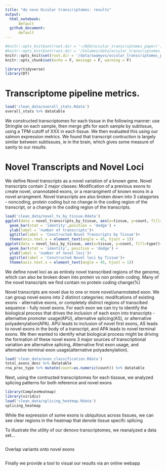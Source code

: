 ```yaml
---
title: "de novo Occular transcriptomes: results"
output: 
  html_notebook:
      default
  github_document:
      default
---
```


```r
#knitr::opts_knit$set(root.dir = '~/NIH/occular_transcriptomes_paper/')
#knitr::opts_knit$set(root.dir = '/Volumes/data/occular_transcriptomes_paper/')
knitr::opts_knit$set(root.dir = '/data/swamyvs/occular_transcriptomes_paper')
knitr::opts_chunk$set(echo = F, message = F, warning = F)
```



```r
library(tidyverse)
library(DT)
```

# Transcriptome pipeline metrics. 

```r
load('clean_data/overall_stats.Rdata')
overall_stats %>% datatable
```
We constructed transcriptomes for each tissue in the following manner: use Stringtie on each sample, then merge gtfs for each sample by subtissue, using a TPM cutoff of XXX in each tissue. We then evaluated this using our salmon expression metrics. We found that transcript contruction is largely similar between subtissues, ie in the brain, which gives some measure of sanity to our results.



# Novel Transcripts and Novel Loci


We define Novel transcripts as a novel variation of a known gene. Novel transcripts contain 2 major classes: Modification of a previous exons to create novel, unannotated exons, or a rearrangment of known exons in a novel arrangment. Novel transcripts are also broken down into 3 catagories - noncoding, protein coding but no change in the coding region of the transcript, or a change in the coding region of the transcripts.
```r
load('clean_data/novel_tx_by_tissue.Rdata')
ggplot(data = novel_transcripts_by_tissue, aes(x=tissue, y=count, fill=type))+
  geom_bar(stat = 'identity',position = 'dodge') + 
  ylab(label = 'number of transcripts')+
  ggtitle(label = 'Constructed Novel Transcripts by Tissue')+
  theme(axis.text.x = element_text(angle = 45, hjust = 1))
ggplot(data = novel_loci_by_tissue, aes(x=tissue, y=count, fill=type))+
  geom_bar(stat = 'identity', position = 'dodge') + 
  ylab(label = 'number of novel loci')+
  ggtitle(label = 'Constructed Novel loci by Tissue')+
  theme(axis.text.x = element_text(angle = 45, hjust = 1))

```
We define novel loci as as entirely novel transcribed regions of the genome, which can also be broken down into protein vs non protein coding. Many of the novel transcripts we find contain no protein coding change(%)

Novel transcripts are novel due to one or more novel/unannotated exon. We can  group novel exons into 2 distinct categories: modifcations of existing exons - alternative exons, or completely distinct regions of transcibed sequence - fully novel exons. For each exon we can try to identify the biological process that drives the inclusion of each exon into transcripts - alternative promoter usage(APU), alternative splicing(AS), or alternative polyadenylation(APA). APU leads to inclusion of novel first exons, AS leads to novel exons in the body of a transcript, and APA leads to novel terminal exons.
We then wanted to identify what biological process might be driving the formation of these novel exons
3 major sources of transcriptional variation are alternative splicing, Alternative first exon usage, and alternative terminal exon usage(alternative polyadenylation).


```r
load('clean_data/exon_classification.Rdata')
total_exons_desc %>% datatable
rna_proc_type %>% mutate(count=as.numeric(count)) %>% datatable
```



Next, using the contructed transcriptomes for each tisssue, we analyzed splicing patterns for both reference and novel exons 


```r
library(ComplexHeatmap)
library(viridis)
load('clean_data/splicing_heatmap.Rdata')
splicing_heatmap
```

While the expression of some exons is ubiquitous across tissues, we can see clear regions in the heatmap that denote tissue specifc splicing



To illustrate the utility of our denovo transcriptomes, we reanalyzed a data set...


```r


```



Overlap variants onto novel exons 


```r

```



Finally we provide a tool to visual our results via an online webapp

```r

```









